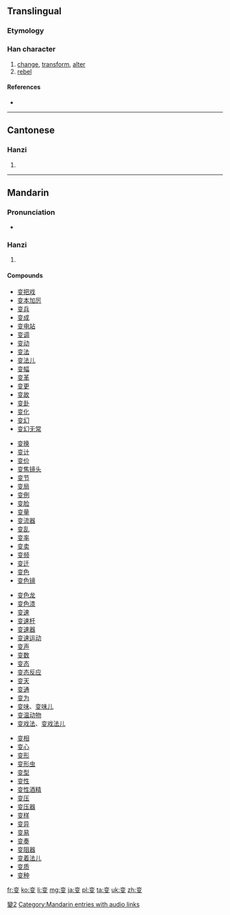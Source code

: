 {{also|變|変}}
==Translingual==
{{ja-forms|[[変]]|变|[[變]]}}

===Etymology===
{{Han simp|變|f=䜌|t=亦|f2=攴|t2=又}}

===Han character===
{{Han char|rn=29|rad=又|as=06|sn=8|four=|canj=卜金水 (YCE)}}

# [[change]], [[transform]], [[alter]]
# [[rebel]]

====References====
* {{Han ref|kx=0166.071|hdz=10397.010|uh=53D8|ud=21464}}

----

==Cantonese==

===Hanzi===
{{yue-hanzi|jyut=[[bin3]]|y=bin3|tra=變}}

# {{defn|lang=yue|sort=又06}}

----

==Mandarin==

===Pronunciation===
* {{audio|zh-biàn.ogg|audio|lang=cmn}}

===Hanzi===
{{cmn-hanzi|tra=變|pin=[[biàn]] ([[bian4]])|wg=pien<sup>4</sup>}}

# {{defn|lang=cmn|sort=又06}}

====Compounds====
{{top4}}
* [[变把戏]]
* [[变本加厉]]
* [[变兵]]
* [[变成]]
* [[变电站]]
* [[变调]]
* [[变动]]
* [[变法]]
* [[变法儿]]
* [[变幅]]
* [[变革]]
* [[变更]]
* [[变故]]
* [[变卦]]
* [[变化]]
* [[变幻]]
* [[变幻无常]]
{{mid4}}
* [[变换]]
* [[变计]]
* [[变价]]
* [[变焦镜头]]
* [[变节]]
* [[变局]]
* [[变例]]
* [[变脸]]
* [[变量]]
* [[变流器]]
* [[变乱]]
* [[变率]]
* [[变卖]]
* [[变频]]
* [[变迁]]
* [[变色]]
* [[变色镜]]
{{mid4}}
* [[变色龙]]
* [[变色漆]]
* [[变速]]
* [[变速杆]]
* [[变速器]]
* [[变速运动]]
* [[变声]]
* [[变数]]
* [[变态]]
* [[变态反应]]
* [[变天]]
* [[变通]]
* [[变为]]
* [[变味]]、[[变味儿]]
* [[变温动物]]
* [[变戏法]]、[[变戏法儿]]
{{mid4}}
* [[变相]]
* [[变心]]
* [[变形]]
* [[变形虫]]
* [[变型]]
* [[变性]]
* [[变性酒精]]
* [[变压]]
* [[变压器]]
* [[变样]]
* [[变异]]
* [[变易]]
* [[变奏]]
* [[变阻器]]
* [[变着法儿]]
* [[变质]]
* [[变种]]
{{bottom}}

[[Category:CJKV characters simplified differently in Japan and China|變2]]
[[Category:Mandarin entries with audio links]]

[[fr:变]]
[[ko:变]]
[[li:变]]
[[mg:变]]
[[ja:变]]
[[pl:变]]
[[ta:变]]
[[uk:变]]
[[zh:变]]